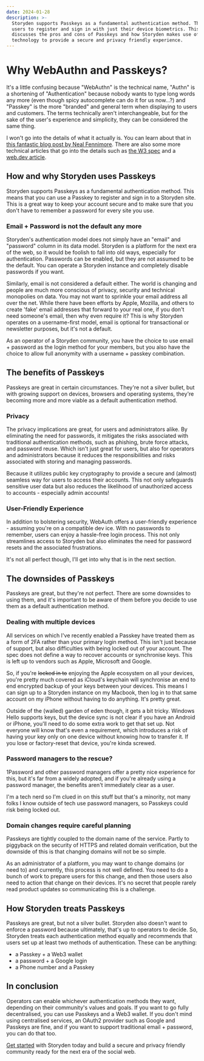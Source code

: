 ```yaml
---
date: 2024-01-28
description: >-
  Storyden supports Passkeys as a fundamental authentication method. This allows
  users to register and sign in with just their device biometrics. This article
  discusses the pros and cons of Passkeys and how Storyden makes use of the
  technology to provide a secure and privacy friendly experience.
---
```


# Why WebAuthn and Passkeys?

It's a little confusing because "WebAuthn" is the technical name, "Authn" is a shortening of "Authentication" because nobody wants to type long words any more (even though spicy autocomplete can do it for us now...?) and "Passkey" is the more "branded" and general term when displaying to users and customers. The terms technically aren't interchangeable, but for the sake of the user's experience and simplicity, they can be considered the same thing.

I won't go into the details of what it actually is. You can learn about that in [this fantastic blog post by Neal Fennimore](https://css-tricks.com/passkeys-what-the-heck-and-why). There are also some more technical articles that go into the details such as [the W3 spec](https://www.w3.org/TR/webauthn-2/) and a [web.dev article](https://web.dev/articles/webauthn-discoverable-credentials).

## How and why Storyden uses Passkeys

Storyden supports Passkeys as a fundamental authentication method. This means that you can use a Passkey to register and sign in to a Storyden site. This is a great way to keep your account secure and to make sure that you don't have to remember a password for every site you use.

### Email + Password is not the default any more

Storyden's authentication model does not simply have an "email" and "password" column in its data model. Storyden is a platform for the next era of the web, so it would be foolish to fall into old ways, especially for authentication. Passwords can be enabled, but they are not assumed to be the default. You can operate a Storyden instance and completely disable passwords if you want.

Similarly, email is not considered a default either. The world is changing and people are much more conscious of privacy, security and technical monopolies on data. You may not want to sprinkle your email address all over the net. While there have been efforts by Apple, Mozilla, and others to create 'fake' email addresses that forward to your real one, if you don't need someone's email, then why even require it? This is why Storyden operates on a username-first model, email is optional for transactional or newsletter purposes, but it's not a default.

As an operator of a Storyden community, you have the choice to use email + password as the login method for your members, but you also have the choice to allow full anonymity with a username + passkey combination.

## The benefits of Passkeys

Passkeys are great in certain circumstances. They're not a silver bullet, but with growing support on devices, browsers and operating systems, they're becoming more and more viable as a default authentication method.

### Privacy

The privacy implications are great, for users and administrators alike. By eliminating the need for passwords, it mitigates the risks associated with traditional authentication methods, such as phishing, brute force attacks, and password reuse. Which isn't just great for users, but also for operators and administrators because it reduces the responsibilities and risks associated with storing and managing passwords.

Because it utilizes public key cryptography to provide a secure and (almost) seamless way for users to access their accounts. This not only safeguards sensitive user data but also reduces the likelihood of unauthorized access to accounts - especially admin accounts!

### User-Friendly Experience

In addition to bolstering security, WebAuth offers a user-friendly experience - assuming you're on a compatible dev ice. With no passwords to remember, users can enjoy a hassle-free login process. This not only streamlines access to Storyden but also eliminates the need for password resets and the associated frustrations.

It's not all perfect though, I'll get into why that is in the next section.

## The downsides of Passkeys

Passkeys are great, but they're not perfect. There are some downsides to using them, and it's important to be aware of them before you decide to use them as a default authentication method.

### Dealing with multiple devices

All services on which I've recently enabled a Passkey have treated them as a form of 2FA rather than your primary login method. This isn't just because of support, but also difficulties with being locked out of your account. The spec does not define a way to recover accounts or synchronise keys. This is left up to vendors such as Apple, Microsoft and Google.

So, if you're ~~locked in to~~ enjoying the Apple ecosystem on all your devices, you're pretty much covered as iCloud's keychain will synchronise an end to end encrypted backup of your keys between your devices. This means I can sign up to a Storyden instance on my Macbook, then log in to that same account on my iPhone without having to do anything. It's pretty great.

Outside of the (walled) garden of eden though, it gets a bit tricky. Windows Hello supports keys, but the device sync is not clear if you have an Android or iPhone, you'll need to do some extra work to get that set up. Not everyone will know that's even a requirement, which introduces a risk of having your key only on one device without knowing how to transfer it. If you lose or factory-reset that device, you're kinda screwed.

### Password managers to the rescue?

1Password and other password managers offer a pretty nice experience for this, but it's far from a widely adopted, and if you're already using a password manager, the benefits aren't immediately clear as a user.

I'm a tech nerd so I'm clued in on this stuff but that's a minority, not many folks I know outside of tech use password managers, so Passkeys could risk being locked out.

### Domain changes require careful planning

Passkeys are tightly coupled to the domain name of the service. Partly to piggyback on the security of HTTPS and related domain verification, but the downside of this is that changing domains will not be so simple.

As an administrator of a platform, you may want to change domains (or need to) and currently, this process is not well defined. You need to do a bunch of work to prepare users for this change, and then those users also need to action that change on their devices. It's no secret that people rarely read product updates so communicating this is a challenge.

## How Storyden treats Passkeys

Passkeys are great, but not a silver bullet. Storyden also doesn't want to enforce a password because ultimately, that's up to operators to decide. So, Storyden treats each authentication method equally and recommends that users set up at least two methods of authentication. These can be anything:

- a Passkey + a Web3 wallet
- a password + a Google login
- a Phone number and a Passkey

## In conclusion

Operators can enable whichever authentication methods they want, depending on their community's values and goals. If you want to go fully decentralised, you can use Passkeys and a Web3 wallet. If you don't mind using centralised services, an OAuth2 provider such as Google and Passkeys are fine, and if you want to support traditional email + password, you can do that too.

[Get started](/docs) with Storyden today and build a secure and privacy friendly community ready for the next era of the social web.
